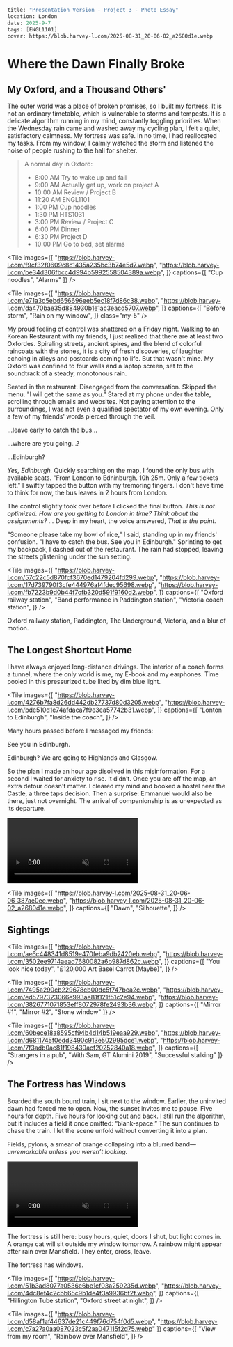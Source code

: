 ```meta
title: "Presentation Version - Project 3 - Photo Essay"
location: London
date: 2025-9-7
tags: [ENGL1101]
cover: https://blob.harvey-l.com/2025-08-31_20-06-02_a2680d1e.webp
```


# Where the Dawn Finally Broke

## My Oxford, and a Thousand Others'

The outer world was a place of broken promises, so I built my fortress. It is not an ordinary timetable, which is vulnerable to storms and tempests. It is a delicate algorithm running in my mind, constantly toggling priorities. When the Wednesday rain came and washed away my cycling plan, I felt a quiet, satisfactory calmness. My fortress was safe. In no time, I had reallocated my tasks. From my window, I calmly watched the storm and listened the noise of people rushing to the hall for shelter.

> A normal day in Oxford:
>
> * 8:00 AM Try to wake up and fail
> * 9:00 AM Actually get up, work on project A
> * 10:00 AM Review / Project B
> * 11:20 AM ENGL1101
> * 1:00 PM Cup noodles
> * 1:30 PM HTS1031
> * 3:00 PM Review / Project C
> * 6:00 PM Dinner
> * 6:30 PM Project D
> * 10:00 PM Go to bed, set alarms

<Tile images={[
  "https://blob.harvey-l.com/f9cf32f0609c8c1435a235bc3b74e5d7.webp",
  "https://blob.harvey-l.com/be34d306fbcc4d994b5992558504389a.webp",
]} captions={[
  "Cup noodles",
  "Alarms"
]} />

<Tile images={[
  "https://blob.harvey-l.com/e71a3d5ebd656696eeb5ec18f7d86c38.webp",
  "https://blob.harvey-l.com/da470bae35d884930b1e1ac3eacd5707.webp",
]} captions={[
  "Before storm",
  "Rain on my window",
]} class="my-5" />

My proud feeling of control was shattered on a Friday night. Walking to an Korean Restaurant with my friends, I just realized that there are at least two Oxfordes. Spiraling streets, ancient spires, and the blend of colorful raincoats with the stones, it is a city of fresh discoveries, of laughter echoing in alleys and postcards coming to life. But that wasn't mine. My Oxford was confined to four walls and a laptop screen, set to the soundtrack of a steady, monotonous rain.

Seated in the restaurant. Disengaged from the conversation. Skipped the menu. "I will get the same as you." Stared at my phone under the table, scrolling through emails and websites. Not paying attention to the surroundings, I was not even a qualified spectator of my own evening. Only a few of my friends' words pierced through the veil.

...leave early to catch the bus...

...where are you going...?

...Edinburgh?

*Yes, Edinburgh.* Quickly searching on the map, I found the only bus with available seats. "From London to Edninburgh. 10h 25m. Only a few tickets left." I swiftly tapped the button with my tremoring fingers. I don't have time to think for now, the bus leaves in 2 hours from London.

The control slightly took over before I clicked the final button. *This is not optimized. How are you getting to London in time? Think about the assignments? ...* Deep in my heart, the voice answered, *That is the point.*

"Someone please take my bowl of rice," I said, standing up in my friends' confusion. "I have to catch the bus. See you in Edinburgh." Sprinting to get my backpack, I dashed out of the restaurant. The rain had stopped, leaving the streets glistening under the sun setting.

<Tile images={[
  "https://blob.harvey-l.com/57c22c5d870fcf3670ed1479204fd299.webp",
  "https://blob.harvey-l.com/17d739790f3cfe444976af4fdec95698.webp",
  "https://blob.harvey-l.com/fb7223b9d0b44f7cfb320d591f9160d2.webp",
]} captions={[
  "Oxford railway station",
  "Band performance in Paddington station",
  "Victoria coach station",
]} />

Oxford railway station, Paddington, The Underground, Victoria, and a blur of motion.

## The Longest Shortcut Home

I have always enjoyed long-distance drivings. The interior of a coach forms a tunnel, where the only world is me, my E-book and my earphones. Time pooled in this pressurized tube lited by dim blue light.

<Tile images={[
  "https://blob.harvey-l.com/4276b7fa8d26dd442db27737d80d3205.webp",
  "https://blob.harvey-l.com/bde510d1e74afdaca7f9e3ea57742b31.webp",
]} captions={[
  "Lonton to Edinburgh",
  "Inside the coach",
]} />

Many hours passed before I messaged my friends:

See you in Edinburgh.

Edinburgh? We are going to Highlands and Glasgow.

So the plan I made an hour ago disollved in this misinformation. For a second I waited for anxiety to rise. It didn’t. Once you are off the map, an extra detour doesn't matter. I cleared my mind and booked a hostel near the Castle, a three taps decision. Then a surprise: Emmanuel would also be there, just not overnight. The arrival of companionship is as unexpected as its departure.

<div class="flex gap-5 items-center md:flex-row flex-col my-10">
  <video muted loop autoplay src="https://blob.harvey-l.com/328a4893e84156f13ae3f39b76c78af9.webm" class="w-full rounded-xl min-w-40%"/>

  <p class="h-fit m0!">
Motion sickness woke me up&mdash;first time in five years. Quick observation revealed that the bus is pitching and swaying through Scottish hills. The four forgiving lanes were replaced by a dark coiling strip. Somewhere in that nausea-softened interval, the paradox of control became clearer. The tighter you gripped, the more fragile equilibrium became. Here, with nothing optimized -- not route, not companions, not vestibular -- I almost see a faint seam of colors forming in the darkness. Dawn is never beautiful at the planned hour.
  </p>
</div>

<Tile images={[
  "https://blob.harvey-l.com/2025-08-31_20-06-06_387ae0ee.webp",
  "https://blob.harvey-l.com/2025-08-31_20-06-02_a2680d1e.webp",
]} captions={[
  "Dawn",
  "Silhouette",
]} />

## Sightings

<Tile images={[
  "https://blob.harvey-l.com/ae6c448341d8519e470feba9db2420eb.webp",
  "https://blob.harvey-l.com/3502ee9714aead7680082a6b987d862c.webp",
]} captions={[
  "You look nice today",
  "£120,000 Art Basel Carrot (Maybe)",
]} />

<Tile images={[
  "https://blob.harvey-l.com/7495a290cb229678cb00dc5f747bca2c.webp",
  "https://blob.harvey-l.com/ed5797323066e993ae81f121f51c2e94.webp",
  "https://blob.harvey-l.com/3826771071853eff8072978fe2493b36.webp",
]} captions={[
  "Mirror #1",
  "Mirror #2",
  "Stone window"
]} />

<Tile images={[
  "https://blob.harvey-l.com/60bece18a8595cf94b4d14b519eaa929.webp",
  "https://blob.harvey-l.com/d6811745f0edd3490c913e502995dce1.webp",
  "https://blob.harvey-l.com/7f3adb0ac81f198430acf20252840a18.webp",
]} captions={[
  "Strangers in a pub",
  "With Sam, GT Alumini 2019",
  "Successful stalking"
]} />

## The Fortress has Windows

<div class="flex gap-5 items-center md:flex-row flex-col my-10">
  <p class="h-fit m0!">
    Boarded the south bound train, I sit next to the window. Earlier, the uninvited dawn had forced me to open.  Now, the sunset invites me to pause. Five hours for depth.  Five hours for looking out and back.  I still run the algorithm, but it includes a field it once omitted: “blank-space.” The sun continues to chase the train. I let the scene unfold without converting it into a plan.

Fields, pylons, a smear of orange collapsing into a blurred band—<i>unremarkable unless you weren’t looking.</i>
  </p>

  <video muted loop autoplay src="https://blob.harvey-l.com/b11637b6e5ea27084f94df8d0e5ac600.webm" class="w-full rounded-xl min-w-40%"/>

</div>

The fortress is still here: busy hours, quiet, doors I shut, but light comes in. A orange cat will sit outside my window tomorrow. A rainbow might appear after rain over Mansfield. They enter, cross, leave.

The fortress has windows.

<Tile images={[
  "https://blob.harvey-l.com/51b3ad8077a0536e6be1cf03a259235d.webp",
  "https://blob.harvey-l.com/4dc8ef4c2cbb65c9b1de4f3a9936bf2f.webp",
]} captions={[
  "Hillington Tube station",
  "Oxford street at night",
]} />

<Tile images={[
  "https://blob.harvey-l.com/d58af1af44637de21c449f76d754f0d5.webp",
  "https://blob.harvey-l.com/c7a27a0aa087023c5f2aa047115f2d75.webp"
]} captions={[
  "View from my room",
  "Rainbow over Mansfield",
]} />
